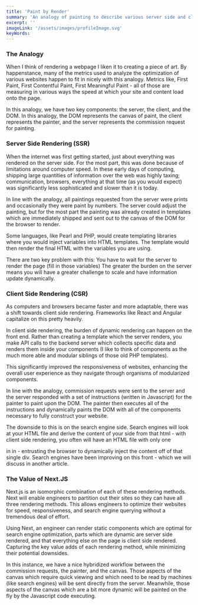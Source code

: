 ```yaml
---
title: 'Paint by Render'
summary: 'An analogy of painting to describe various server side and client side rendering advantages'
excerpt: ''
imageLink: '/assets/images/profileImage.svg'
keyWords:
---
```

### The Analogy
When I think of rendering a webpage I liken it to creating a piece of art.  By happenstance, many of the metrics used to analyze the optimization of various websites happen to fit in nicely with this analogy.  Metrics like, First Paint, First Contentful Paint, First Meaningful Paint - all of those are measuring in various ways the speed at which your site and content load onto the page.

In this analogy, we have two key components: the server, the client, and the DOM.  In this analogy, the DOM represents the canvas of paint, the client represents the painter, and the server represents the commission request for painting.


### Server Side Rendering (SSR)
When the internet was first getting started, just about everything was rendered on the server side.  For the most part, this was done because of limitations around computer speed.  In these early days of computing, shipping large quantities of information over the web was highly taxing; communication, browsers, everything at that time (as you would expect) was significantly less sophisticated and slower than it is today.

In line with the analogy, all paintings requested from the server were prints and occasionally they were paint by numbers.  The server could adjust the painting, but for the most part the painting was already created in templates which are immediately shipped and sent out to the canvas of the DOM for the browser to render.

Some languages, like Pearl and PHP, would create templating libraries where you would inject variables into HTML templates.  The template would then render the final HTML with the variables you are using.

There are two key problem with this:
You have to wait for the server to render the page (fill in those variables)
The greater the burden on the server means you will have a greater challenge to scale and have information update dynamically.

### Client Side Rendering (CSR)
As computers and browsers became faster and more adaptable, there was a shift towards client side rendering.  Frameworks like React and Angular capitalize on this pretty heavily.

In client side rendering, the burden of dynamic rendering can happen on the front end.  Rather than creating a template which the server renders, you make API calls to the backend server which collects specific data and renders them inside your components (I like to think of components as the much more able and modular siblings of those old PHP templates).

This significantly improved the responsiveness of websites, enhancing the overall user experience as they navigate through organisms of modularized components.

In line with the analogy, commission requests were sent to the server and the server responded with a set of instructions (written in Javascript) for the painter to paint upon the DOM.  The painter then executes all of the instructions and dynamically paints the DOM with all of the components necessary to fully construct your website.

The downside to this is on the search engine side.  Search engines will look at your HTML file and derive the content of your side from that html - with client side rendering, you often will have an HTML file with only one <div> in in - entrusting the browser to dynamically inject the content off of that single div.  Search engines have been improving on this front - which we will discuss in another article.



### The Value of Next.JS
Next.js is an isomorphic combination of each of these rendering methods.  Next will enable engineers to partition out their sites so they can have all three rendering methods.  This allows engineers to optimize their websites for speed, responsiveness, and search engine querying without a tremendous deal of effort.

Using Next, an engineer can render static components which are optimal for search engine optimization, parts which are dynamic are server side rendered, and that everything else on the page is client side rendered.  Capturing the key value adds of each rendering method, while minimizing their potential downsides.

In this instance, we have a nice hybridized workflow between the commission requests, the painter, and the canvas.  Those aspects of the canvas which require quick viewing and which need to be read by machines (like search engines) will be sent directly from the server.  Meanwhile, those aspects of the canvas which are a bit more dynamic will be painted on the fly by the Javascript code executing.

